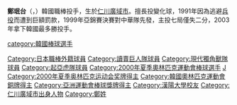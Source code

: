 {{Infobox KBO player|
|name=鄭珉台|
|image=|
|width=300|
|position=|
|team=|
|number=76|
|bats=右|
|throws=右|
|birthdate={{birth_date_and_age|1970|3|1|mf=y}}|
|birthplace={{KOR}}[[仁川廣域市|仁川廣域市]]|
|debutleague=韓國職棒
|debutdate=4月2日
|debutyear=1992年
|debutteam=太平洋海豚
|statyear=2008年球季
|stat1label=勝投－敗投
|stat1value=124－96
|stat2label=中繼－救援
|stat2value=0－3
|stat3label=三振－四死
|stat3value=1278－491
|stat4label=防禦率
|stat4value=3.48
|debut2league=日本職棒
|debut2date=8月12日
|debut2year=2001年
|debut2team=讀賣巨人
|stat2year=2002年球季
|stat21label=勝投－敗投
|stat21value=2－1
|stat22label=中繼－救援
|stat22value=0－0
|stat23label=三振－四壞
|stat23value=28－10
|stat24label=防禦率
|stat24value=6.28
|teams=<nowiki></nowiki> 
'''KBO'''
*[[太平洋海豚|太平洋海豚]]→[[現代獨角獸|現代獨角獸]]（1992年-2000年.2003年-2007年）
*[[起亞虎|起亞虎]]（2008年）
'''NPB'''
*[[讀賣巨人|讀賣巨人]](2001年–2002年)
'''教練時期'''
*[[首爾英雄|首爾英雄]]→[[耐克森英雄|耐克森英雄]]投手教練（2009年-2012年）
*[[樂天巨人|樂天巨人]]一軍投手教練（2013年-2014年）
*[[樂天巨人|樂天巨人]]三軍投手教練（2014年）
*[[韓華鷹|韓華鷹]]二軍投手教練（2015年-2019年）
*[[韓華鷹|韓華鷹]]一軍投手教練（2020年）
}}

'''鄭珉台'''（{{lang|ko|정민태}}，{{bd|1970年|3月1日|}}）韓國職棒投手，生於[[仁川廣域市|仁川廣域市]]。擅長投變化球，1991年因為逃避[[兵役|兵役]]而遭到巨額罰款，1999年亞錦賽決賽對中華隊先發，主投七局僅失二分，2003年拿下韓國最多勝投手。


{{DEFAULTSORT:Jeong Min Tae}}
[[category:韓國棒球選手|category:韓國棒球選手]]
[[Category:日本職棒外籍球員|Category:日本職棒外籍球員]]
[[Category:讀賣巨人隊球員|Category:讀賣巨人隊球員]]
[[Category:現代獨角獸隊球員|Category:現代獨角獸隊球員]]
[[Category:起亞虎隊球員|Category:起亞虎隊球員]]
[[Category:2000年夏季奧林匹克運動會棒球選手|Category:2000年夏季奧林匹克運動會棒球選手]]
[[Category:1990年亞洲運動會銀牌得主|J]]
[[Category:2000年夏季奥林匹克运动会奖牌得主|Category:2000年夏季奥林匹克运动会奖牌得主]]
[[Category:韓國奧林匹克運動會銅牌得主|Category:韓國奧林匹克運動會銅牌得主]]
[[Category:亞洲運動會棒球獎牌得主|Category:亞洲運動會棒球獎牌得主]]
[[Category:漢陽大學校友|Category:漢陽大學校友]]
[[Category:仁川廣域市出身人物|Category:仁川廣域市出身人物]]
[[Category:鄭姓|Category:鄭姓]]
